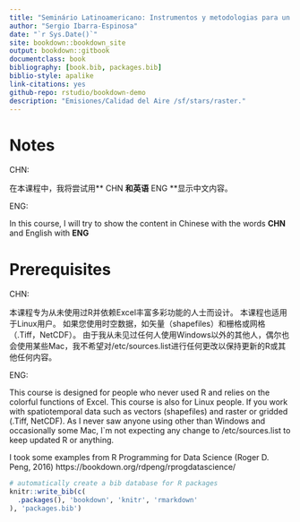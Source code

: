 ```yaml
--- 
title: "Seminário Latinoamericano: Instrumentos y metodologias para un observatório de Cliima y su impacto en la salud humana "
author: "Sergio Ibarra-Espinosa"
date: "`r Sys.Date()`"
site: bookdown::bookdown_site
output: bookdown::gitbook
documentclass: book
bibliography: [book.bib, packages.bib]
biblio-style: apalike
link-citations: yes
github-repo: rstudio/bookdown-demo
description: "Emisiones/Calidad del Aire /sf/stars/raster."
---
```


# Notes

CHN:

在本课程中，我将尝试用** CHN **和英语** ENG **显示中文内容。

ENG:

In this course, I will try to show the content in Chinese with the words **CHN** and English with **ENG**

# Prerequisites

CHN:

本课程专为从未使用过R并依赖Excel丰富多彩功能的人士而设计。
本课程也适用于Linux用户。
如果您使用时空数据，如矢量（shapefiles）和栅格或网格（.Tiff，NetCDF）。
由于我从未见过任何人使用Windows以外的其他人，偶尔也会使用某些Mac，我不希望对/etc/sources.list进行任何更改以保持更新的R或其他任何内容。

ENG:

This course is designed for people who never used R and relies on the colorful functions of Excel.
This course is also for Linux people.
If you work with spatiotemporal data such as vectors (shapefiles) and raster or gridded (.Tiff, NetCDF).
As I never saw anyone using other than Windows and occasionally some Mac, I`m not expecting any change to /etc/sources.list to keep updated R or anything.

I took some examples from R Programming for Data Science (Roger D. Peng, 2016) https://bookdown.org/rdpeng/rprogdatascience/


```r
# automatically create a bib database for R packages
knitr::write_bib(c(
  .packages(), 'bookdown', 'knitr', 'rmarkdown'
), 'packages.bib')
```
